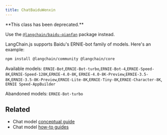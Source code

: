 ```yaml
---
title: ChatBaiduWenxin
---
```


<Warning>
**This class has been deprecated.**


Use the [`@langchain/baidu-qianfan`](/oss/integrations/chat/baidu_qianfan/) package instead.
</Warning>

LangChain.js supports Baidu's ERNIE-bot family of models. Here's an example:


```bash npm
npm install @langchain/community @langchain/core
```

Available models: `ERNIE-Bot`,`ERNIE-Bot-turbo`,`ERNIE-Bot-4`,`ERNIE-Speed-8K`,`ERNIE-Speed-128K`,`ERNIE-4.0-8K`,
`ERNIE-4.0-8K-Preview`,`ERNIE-3.5-8K`,`ERNIE-3.5-8K-Preview`,`ERNIE-Lite-8K`,`ERNIE-Tiny-8K`,`ERNIE-Character-8K`,
`ERNIE Speed-AppBuilder`

Abandoned models: `ERNIE-Bot-turbo`


<IntegrationBaiduwenxin />

## Related

- Chat model [conceptual guide](/oss/concepts/chat_models)
- Chat model [how-to guides](/oss/how-to/#chat-models)
